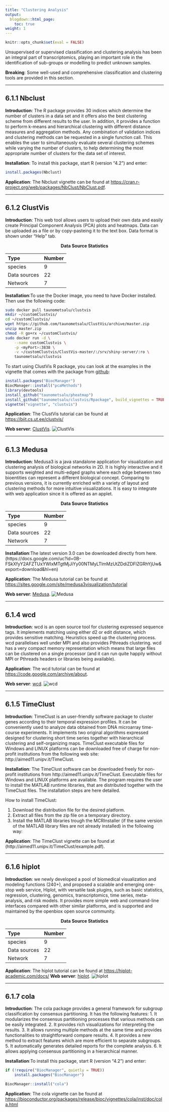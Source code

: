 ```yaml
---
title: "Clustering Analysis"
output:
  blogdown::html_page:
    toc: true
weight: 1
---
```


```r
knitr::opts_chunk$set(eval = FALSE)
```

Unsupervised or supervised classification and clustering analysis has been an integral part of transcriptomics, playing an important role in the identification of sub-groups or modelling to predict unknown samples.

**Breaking**: Some well-used and comprehensive classification and clustering tools are provided in this section.

---

## 6.1.1 **Nbclust**

**Introduction**: The R package provides 30 indices which determine the number of clusters in a data set and it offers also the best clustering scheme from different results to the user. In addition, it provides a function to perform k-means and hierarchical clustering with different distance measures and aggregation methods. Any combination of validation indices and clustering methods can be requested in a single function call. This enables the user to simultaneously evaluate several clustering schemes while varying the number of clusters, to help determining the most appropriate number of clusters for the data set of interest.

**Installation**: To install this package, start R (version "4.2") and enter:
```r
install.packages(Nbclust)
```

**Application**: The Nbclust vignette can be found at <https://cran.r-project.org/web/packages/NbClust/NbClust.pdf>.

---

## 6.1.2 **ClustVis**

**Introduction**: This web tool allows users to upload their own data and easily create Principal Component Analysis (PCA) plots and heatmaps. Data can be uploaded as a file or by copy-pasteing it to the text box. Data format is shown under "Help" tab. 

  <center><b>Data Source Statistics</b></center>
  | Type           | Number           | 
  | :------------| :--------------| 
  | species        | 9 | 
  | Data sources   | 22 | 
  | Network        | 7 | 
  
  
**Installation**:To use the Docker image, you need to have Docker installed. Then use the following code:
```bash
sudo docker pull taunometsalu/clustvis
mkdir ~/customClustvis/
cd ~/customClustvis/
wget https://github.com/taunometsalu/ClustVis/archive/master.zip
unzip master.zip
chmod -R go+rx ~/customClustvis/
sudo docker run -d \
	--name customClustvis \
	-p <myPort>:3838 \
    -v ~/customClustvis/ClustVis-master/:/srv/shiny-server/:ro \
    taunometsalu/clustvis
```
To start using ClustVis R package, you can look at the examples in the vignette that comes with the package from [github](https://github.com/taunometsalu/ClustVis):
```r
install.packages("BiocManager")
BiocManager::install("pcaMethods")
library(devtools)
install_github("taunometsalu/pheatmap")
install_github("taunometsalu/clustvis/Rpackage", build_vignettes = TRUE)
vignette("vignette", "clustvis")
```
 
**Application**: The ClustVis tutorial can be found at
<https://biit.cs.ut.ee/clustvis/>
             
**Web server**: [ClustVis](https://biit.cs.ut.ee/clustvis/).
![ClustVis](/images/ClustVis.jpg?width=50pc) 

---

## 6.1.3 **Medusa**

**Introduction**: Medusa3 is a java standalone application for visualization and clustering analysis of biological networks in 2D. It is highly interactive and it supports weighted and multi-edged graphs where each edge between two bioentities can represent a different biological concept. Comparing to previous versions, it is currently enriched with a variety of layout and clustering methods for more intuitive visualizations. It is easy to integrate with web application since it is offered as an applet. 

  <center><b>Data Source Statistics</b></center>
  | Type           | Number           | 
  | :------------| :--------------| 
  | species        | 9 | 
  | Data sources   | 22 | 
  | Network        | 7 | 
  
**Installation**:The latest version 3.0 can be downloaded directly from here.
(https://docs.google.com/uc?id=0B-FSkXfyY2AFZTUxYWIxMTgtMjJiYy00NTMyLTlmMzUtZDdiZDFlZGRhYjUw&export=download&hl=en)

**Application**: The Medusa tutorial can be found at
<https://sites.google.com/site/medusa3visualization/tutorial>
             
**Web server**: [Medusa](https://sites.google.com/site/medusa3visualization/).
![Medusa](/images/Medusa.jpg?width=50pc)
 
---

## 6.1.4 **wcd**

**Introduction**: wcd is an open source tool for clustering expressed sequence tags. It implements matching using either d2 or edit distance, which provides sensitive matching. Heuristics speed up the clustering process. wcd parallelises well under MPI and also provides Pthreads clustering. wcd has a very compact memory representation which means that large files can be clustered on a single processor (and it can run quite happily without MPI or Pthreads headers or libraries being available).  

**Application**: The wcd tutorial can be found at
<https://code.google.com/archive/about>.

**Web server**: [wcd](https://code.google.com/archive/p/wcdest/).
![wcd](/images/wcd.jpg?width=50pc)
 
---

## 6.1.5 **TimeClust** 

**Introduction**: TimeClust is an user-friendly software package to cluster genes according to their temporal expression profiles. It can be conveniently used to analyze data obtained from DNA microarray time-course experiments. It implements two original algorithms expressed designed for clustering short time series together with hierarchical clustering and self-organizing maps. TimeClust executable files for Windows and LINUX platforms can be downloaded free of charge for non-profit institutions from the following web site: http://aimed11.unipv.it/TimeClust. 
  
**Installation**: The TimeClust software can be downloaded freely for non-profit institutions from http://aimed11.unipv.it/TimeClust. Executable files for Windows and LINUX platforms are available. The program requires the user to install the MATLAB runtime libraries, that are distributed together with the TimeClust files. The installation steps are here detailed.

How to install TimeClust:

1. Download the distribution file for the desired platform.
2. Extract all files from the zip file on a temporary directory.
3. Install the MATLAB libraries trough the MCRInstaller (if the same version of the MATLAB library files are not already installed) in the following way:

**Application**: The TimeClust vignette can be found at (http://aimed11.unipv.it/TimeClust/example.pdf).

---

## 6.1.6 **hiplot**

**Introduction**: we newly developed a pool of biomedical visualization and modeling functions (240+), and proposed a scalable and emerging one-stop web service, Hiplot, with versatile task plugins, such as basic statistics, regression, clustering, genomics, transcriptomics, time series, meta-analysis, and risk models. It provides more simple web and command-line interfaces compared with other similar platforms, and is supported and maintained by the openbiox open source community. 

 <center><b>Data Source Statistics</b></center>
  | Type           | Number           | 
  | :------------| :--------------| 
  | species        | 9 | 
  | Data sources   | 22 | 
  | Network        | 7 | 
  
**Application**: The hiplot tutorial can be found at <https://hiplot-academic.com/docs/>
**Web server**: [hiplot](https://hiplot-academic.com/).
![hiplot](/images/hiplot.jpg?width=50pc)

---

## 6.1.7 **cola**

**Introduction**: The cola package provides a general framework for subgroup classification by consensus partitioning. It has the following features: 1. It modularizes the consensus partitioning processes that various methods can be easily integrated. 2. It provides rich visualizations for interpreting the results. 3. It allows running multiple methods at the same time and provides functionalities to straightforward compare results. 4. It provides a new method to extract features which are more efficient to separate subgroups. 5. It automatically generates detailed reports for the complete analysis. 6. It allows applying consensus partitioning in a hierarchical manner. 

**Installation**:To install this package, start R (version "4.2") and enter:
```r
if (!require("BiocManager", quietly = TRUE))
    install.packages("BiocManager")

BiocManager::install("cola")
```

**Application**: The cola vignette can be found at
<https://bioconductor.org/packages/release/bioc/vignettes/cola/inst/doc/cola.html>
